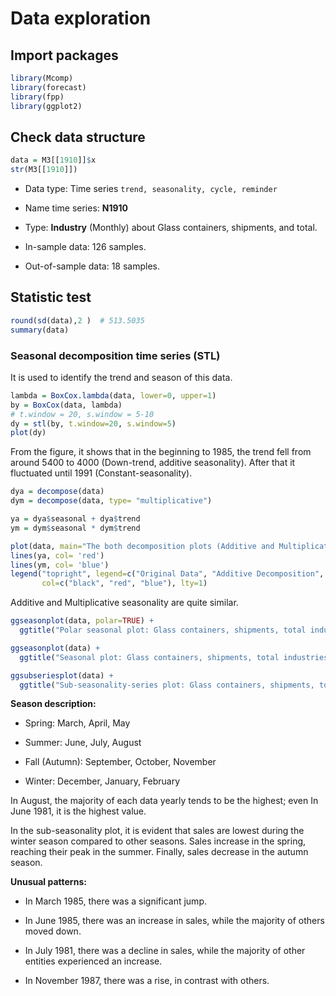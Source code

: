 # Data exploration

## Import packages

```{r}
library(Mcomp)
library(forecast)
library(fpp)
library(ggplot2)
```

## Check data structure

```{r}
data = M3[[1910]]$x
str(M3[[1910]])
```

-   Data type: Time series `trend, seasonality, cycle, reminder`

-   Name time series: **N1910**

-   Type: **Industry** (Monthly) about Glass containers, shipments, and total.

-   In-sample data: 126 samples.

-   Out-of-sample data: 18 samples.

## Statistic test

```{r}
round(sd(data),2 )  # 513.5035
summary(data)
```

### Seasonal decomposition time series (STL)

It is used to identify the trend and season of this data.

```{r}
lambda = BoxCox.lambda(data, lower=0, upper=1)
by = BoxCox(data, lambda)
# t.window = 20, s.window = 5-10
dy = stl(by, t.window=20, s.window=5)
plot(dy)
```

From the figure, it shows that in the beginning to 1985, the trend fell from around 5400 to 4000 (Down-trend, additive seasonality). After that it fluctuated until 1991 (Constant-seasonality).

```{r}
dya = decompose(data)
dym = decompose(data, type= "multiplicative")

ya = dya$seasonal + dya$trend
ym = dym$seasonal * dym$trend

plot(data, main="The both decomposition plots (Additive and Multiplicative)", ylab= "Value")
lines(ya, col= 'red')
lines(ym, col= 'blue')
legend("topright", legend=c("Original Data", "Additive Decomposition", "Multiplicative Decomposition"), 
       col=c("black", "red", "blue"), lty=1)
```

Additive and Multiplicative seasonality are quite similar.

```{r}
ggseasonplot(data, polar=TRUE) + 
  ggtitle("Polar seasonal plot: Glass containers, shipments, total industries")

ggseasonplot(data) + 
  ggtitle("Seasonal plot: Glass containers, shipments, total industries")

ggsubseriesplot(data) +
  ggtitle("Sub-seasonality-series plot: Glass containers, shipments, total industries")
```

**Season description:**

-   Spring: March, April, May

-   Summer: June, July, August

-   Fall (Autumn): September, October, November

-   Winter: December, January, February

In August, the majority of each data yearly tends to be the highest; even In June 1981, it is the highest value.

In the sub-seasonality plot, it is evident that sales are lowest during the winter season compared to other seasons. Sales increase in the spring, reaching their peak in the summer. Finally, sales decrease in the autumn season.

**Unusual patterns:**

-   In March 1985, there was a significant jump.

-   In June 1985, there was an increase in sales, while the majority of others moved down.

-   In July 1981, there was a decline in sales, while the majority of other entities experienced an increase.

-   In November 1987, there was a rise, in contrast with others.
